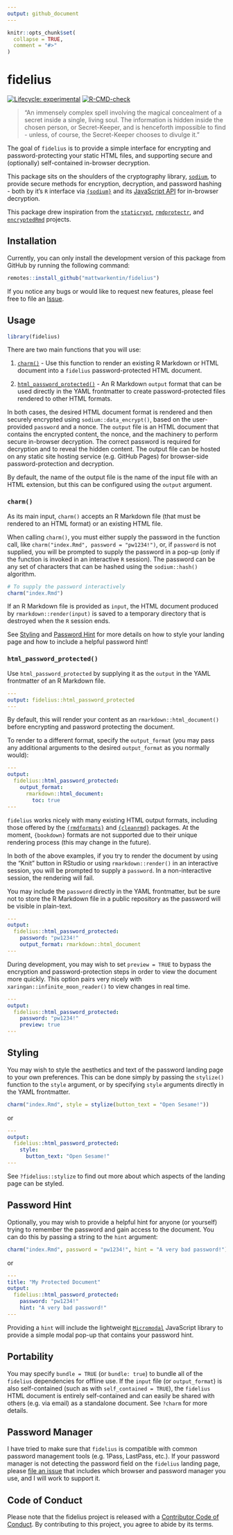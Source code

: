 ```yaml
---
output: github_document
---
```


```r
knitr::opts_chunk$set(
  collapse = TRUE,
  comment = "#>"
)
```

# fidelius

<!-- badges: start -->
[![Lifecycle: experimental](https://img.shields.io/badge/lifecycle-experimental-orange.svg)](https://lifecycle.r-lib.org/articles/stages.html#experimental)
[![R-CMD-check](https://github.com/mattwarkentin/fidelius/workflows/R-CMD-check/badge.svg)](https://github.com/mattwarkentin/fidelius/actions)
<!-- badges: end -->

> "An immensely complex spell involving the magical concealment of a secret inside a single, living soul. The information is hidden inside the chosen person, or Secret-Keeper, and is henceforth impossible to find - unless, of course, the Secret-Keeper chooses to divulge it."

The goal of `fidelius` is to provide a simple interface for encrypting and password-protecting your static HTML files, and supporting secure and (optionally) self-contained in-browser decryption.

This package sits on the shoulders of the cryptography library, [`sodium`](https://doc.libsodium.org/), to provide secure methods for encryption, decryption, and password hashing - both by it's `R` interface via [`{sodium}`](https://github.com/jeroen/sodium) and its [JavaScript API](https://github.com/jedisct1/libsodium.js) for in-browser decryption.

This package drew inspiration from the [`staticrypt`](https://github.com/robinmoisson/staticrypt), [`rmdprotectr`](https://github.com/favstats/rmdprotectr), and [`encryptedRmd`](https://github.com/dirkschumacher/encryptedRmd) projects.

## Installation

Currently, you can only install the development version of this package from GitHub by running the following command:

```r
remotes::install_github("mattwarkentin/fidelius")
```

If you notice any bugs or would like to request new features, please feel free to file an [Issue](https://github.com/mattwarkentin/fidelius/issues).

## Usage

```r
library(fidelius)
```

There are two main functions that you will use:

1. [`charm()`](#charm) - Use this function to render an existing R Markdown or HTML document into a `fidelius` password-protected HTML document.

1. [`html_password_protected()`](#html_password_protected) - An R Markdown `output` format that can be used directly in the YAML frontmatter to create password-protected files rendered to other HTML formats.

In both cases, the desired HTML document format is rendered and then securely encrypted using `sodium::data_encrypt()`, based on the user-provided `password` and a nonce. The `output` file is an HTML document that contains the encrypted content, the nonce, and the machinery to perform secure in-browser decryption. The correct password is required for decryption and to reveal the hidden content. The output file can be hosted on any static site hosting service (e.g. GitHub Pages) for browser-side password-protection and decryption.

By default, the name of the output file is the name of the input file with an HTML extension, but this can be configured using the `output` argument.

### `charm()` {#foo}

As its main input, `charm()` accepts an R Markdown file (that must be rendered to an HTML format) or an existing HTML file.

When calling `charm()`, you must either supply the password in the function call, like `charm("index.Rmd", password = "pw1234!")`, or, if `password` is not supplied, you will be prompted to supply the password in a pop-up (only if the function is invoked in an interactive `R` session). The password can be any set of characters that can be hashed using the `sodium::hash()` algorithm.

```r
# To supply the password interactively
charm("index.Rmd")
```

If an R Markdown file is provided as `input`, the HTML document produced by `rmarkdown::render(input)` is saved to a temporary directory that is destroyed when the `R` session ends.

See [Styling](#styling) and [Password Hint](#password-hint) for more details on how to style your landing page and how to include a helpful password hint!

### `html_password_protected()`

Use `html_password_protected` by supplying it as the `output` in the YAML frontmatter of an R Markdown file.

```yaml
---
output: fidelius::html_password_protected
---
```

By default, this will render your content as an `rmarkdown::html_document()` before encrypting and password protecting the document.

To render to a different format, specify the `output_format` (you may pass any additional arguments to the desired `output_format` as you normally would):

```yaml
---
output:
  fidelius::html_password_protected:
    output_format: 
      rmarkdown::html_document:
        toc: true
---
```

`fidelius` works nicely with many existing HTML output formats, including those offered by the [`{rmdformats}`](https://github.com/juba/rmdformats) and [`{cleanrmd}`](https://github.com/gadenbuie/cleanrmd) packages. At the moment, `{bookdown}` formats are not supported due to their unique rendering process (this may change in the future).

In both of the above examples, if you try to render the document by using the "Knit" button in RStudio or using `rmarkdown::render()` in an interactive session, you will be prompted to supply a `password`. In a non-interactive session, the rendering will fail.

You may include the `password` directly in the YAML frontmatter, but be sure not to store the R Markdown file in a public repository as the password will be visible in plain-text.

```yaml
---
output:
  fidelius::html_password_protected:
    password: "pw1234!"
    output_format: rmarkdown::html_document
---
```

During development, you may wish to set `preview = TRUE` to bypass the encryption and password-protection steps in order to view the document more quickly. This option pairs very nicely with `xaringan::infinite_moon_reader()` to view changes in real time.

```yaml
---
output:
  fidelius::html_password_protected:
    password: "pw1234!"
    preview: true
---
```

## Styling

You may wish to style the aesthetics and text of the password landing page to your own preferences. This can be done simply by passing the `stylize()` function to the `style` argument, or by specifying `style` arguments directly in the YAML frontmatter.

```r
charm("index.Rmd", style = stylize(button_text = "Open Sesame!"))
```

or

```yaml
---
output:
  fidelius::html_password_protected:
    style:
      button_text: "Open Sesame!"
---
```

See `?fidelius::stylize` to find out more about which aspects of the landing page can be styled.

## Password Hint

Optionally, you may wish to provide a helpful hint for anyone (or yourself) trying to remember the password and gain access to the document. You can do this by passing a string to the `hint` argument:

```r
charm("index.Rmd", password = "pw1234!", hint = "A very bad password!")
```

or

```yaml
---
title: "My Protected Document"
output:
  fidelius::html_password_protected:
    password: "pw1234!"
    hint: "A very bad password!"
---
```

Providing a `hint` will include the lightweight [`Micromodal`](https://github.com/ghosh/Micromodal) JavaScript library to provide a simple modal pop-up that contains your password hint.

## Portability

You may specify `bundle = TRUE` (or `bundle: true`) to bundle all of the `fidelius` dependencies for offline use. If the `input` file (or `output_format`) is also self-contained (such as with `self_contained = TRUE`), the `fidelius` HTML document is entirely self-contained and can easily be shared with others (e.g. via email) as a standalone document. See `?charm` for more details.

## Password Manager

I have tried to make sure that `fidelius` is compatible with common password management tools (e.g. 1Pass, LastPass, etc.). If your password manager is not detecting the password field on the `fidelius` landing page, please [file an issue](https://github.com/mattwarkentin/fidelius/issues) that includes which browser and password manager you use, and I will work to support it.

## Code of Conduct

Please note that the fidelius project is released with a [Contributor Code of Conduct](https://contributor-covenant.org/version/2/0/CODE_OF_CONDUCT.html). By contributing to this project, you agree to abide by its terms.
